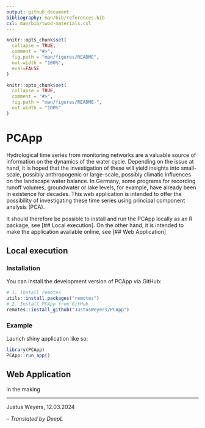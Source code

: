 ```yaml
---
output: github_document
bibliography: man/bib/references.bib  
csl: man/bib/twod-materials.csl
---
```


```r
knitr::opts_chunk$set(
  collapse = TRUE,
  comment = "#>",
  fig.path = "man/figures/README",
  out.width = "100%",
  eval=FALSE
)
```

```r
knitr::opts_chunk$set(
  collapse = TRUE,
  comment = "#>",
  fig.path = "man/figures/README-",
  out.width = "100%"
)
```

# PCApp

Hydrological time series from monitoring networks are a valuable source of information on the dynamics of the water cycle. Depending on the issue at hand, it is hoped that the investigation of these will yield insights into small-scale, possibly anthropogenic or large-scale, possibly climatic influences on the landscape water balance. In Germany, some programs for recording runoff volumes, groundwater or lake levels, for example, have already been in existence for decades. This web application is intended to offer the possibility of investigating these time series using principal component analysis (PCA).

It should therefore be possible to install and run the PCApp locally as an R package, see [## Local execution]. On the other hand, it is intended to make the application available online, see [## Web Application]

## Local execution

### Installation

You can install the development version of PCApp via GitHub:

```r
# 1. Install remotes
utils::install.packages("remotes")
# 2. Install PCApp from GitHub
remotes::install_github("JustusWeyers/PCApp")
```

### Example

Launch shiny application like so:

```r
library(PCApp)
PCApp::run_app()
```

## Web Application

in the making

<!-- # References -->

<!-- <div id="refs"></div> -->

---

Justus Weyers, 12.03.2024

*-- Translated by DeepL*
